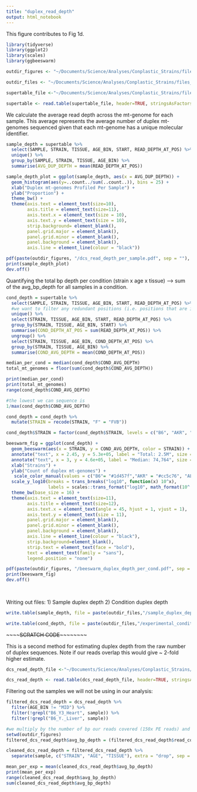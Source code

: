 ```yaml
---
title: "duplex_read_depth"
output: html_notebook
---
```


This figure contributes to Fig 1d. 

```r
library(tidyverse)
library(ggplot2)
library(scales)
library(ggbeeswarm)
```

```r

outdir_figures <- "~/Documents/Science/Analyses/Conplastic_Strains/files_and_analyses/experimental_design/figures"

outdir_files <- "~/Documents/Science/Analyses/Conplastic_Strains/files_and_analyses/experimental_design/files"

supertable_file <-"~/Documents/Science/Analyses/Conplastic_Strains/files_and_analyses/input_files/supertable.txt"

supertable <- read.table(supertable_file, header=TRUE, stringsAsFactors = FALSE)

```

We calculate the average read depth across the mt-genome for each sample. This average represents the average number of duplex mt-genomes sequenced given that each mt-genome has a unique molecular identifier. 

```r
sample_depth = supertable %>%
  select(SAMPLE, STRAIN, TISSUE, AGE_BIN, START, READ_DEPTH_AT_POS) %>%
  unique() %>% 
  group_by(SAMPLE, STRAIN, TISSUE, AGE_BIN) %>%
  summarise(AVG_DUP_DEPTH = mean(READ_DEPTH_AT_POS))
```


```r

sample_depth_plot = ggplot(sample_depth, aes(x = AVG_DUP_DEPTH)) +
  geom_histogram(aes(y=..count../sum(..count..)), bins = 25) +
  xlab("Duplex mt-genomes Profiled Per Sample") +
  ylab("Proportion") + 
  theme_bw() + 
  theme(axis.text = element_text(size=10), 
        axis.title = element_text(size=11),
        axis.text.x = element_text(size = 10), 
        axis.text.y = element_text(size = 10),
        strip.background= element_blank(),
        panel.grid.major = element_blank(),
        panel.grid.minor = element_blank(),
        panel.background = element_blank(),
        axis.line = element_line(colour = "black")) 

pdf(paste(outdir_figures, "/dcs_read_depth_per_sample.pdf", sep = ""), width = 4, height = 3)
print(sample_depth_plot)
dev.off()
```

Quantifying the total bp depth per condition (strain x age x tissue) --> sum of the avg_bp_depth for all samples in a condition. 
```r

cond_depth = supertable %>%
  select(SAMPLE, STRAIN, TISSUE, AGE_BIN, START, READ_DEPTH_AT_POS) %>%
  #we want to filter any redundant positions (i.e. positions that are in two genes)
  unique() %>%
  select(STRAIN, TISSUE, AGE_BIN, START, READ_DEPTH_AT_POS) %>%
  group_by(STRAIN, TISSUE, AGE_BIN, START) %>%
  summarise(COND_DEPTH_AT_POS = sum(READ_DEPTH_AT_POS)) %>%
  ungroup() %>%
  select(STRAIN, TISSUE, AGE_BIN, COND_DEPTH_AT_POS) %>%
  group_by(STRAIN, TISSUE, AGE_BIN) %>%
  summarise(COND_AVG_DEPTH = mean(COND_DEPTH_AT_POS))

```

```r
median_per_cond = median(cond_depth$COND_AVG_DEPTH)
total_mt_genomes = floor(sum(cond_depth$COND_AVG_DEPTH))

print(median_per_cond)
print(total_mt_genomes)
range(cond_depth$COND_AVG_DEPTH)

#the lowest we can sequence is 
1/max(cond_depth$COND_AVG_DEPTH)
```


```r

cond_depth = cond_depth %>% 
  mutate(STRAIN = recode(STRAIN, "F" = "FVB"))

cond_depth$STRAIN = factor(cond_depth$STRAIN, levels = c("B6", "AKR", "ALR", "FVB", "NZB"))

beeswarm_fig = ggplot(cond_depth) + 
  geom_beeswarm(aes(x = STRAIN, y = COND_AVG_DEPTH, color = STRAIN)) +
  annotate("text", x = 2.45, y = 5.3e+05, label = "Total: 2.5M", size = 3.75) + 
  annotate("text", x = 3, y = 4.6e+05, label = "Median: 74,764", size = 3.75) + 
  xlab("Strains") + 
  ylab("Count of duplex mt-genomes") +
   scale_color_manual(values = c("B6"= "#1d457f","AKR" = "#cc5c76", "ALR" = "#2f9e23", "FVB" = "#f57946", "NZB" = "#f7c22d")) + 
  scale_y_log10(breaks = trans_breaks("log10", function(x) 10^x),
                labels = scales::trans_format("log10", math_format(10^.x))) + 
  theme_bw(base_size = 16) + 
  theme(axis.text = element_text(size=11), 
        axis.title = element_text(size=12),
        axis.text.x = element_text(angle = 45, hjust = 1, vjust = 1), 
        axis.text.y = element_text(size = 11),
        panel.grid.major = element_blank(),
        panel.grid.minor = element_blank(),
        panel.background = element_blank(),
        axis.line = element_line(colour = "black"), 
        strip.background=element_blank(),
        strip.text = element_text(face = "bold"), 
        text = element_text(family = "sans"), 
        legend.position = "none")

pdf(paste(outdir_figures, "/beeswarm_duplex_depth_per_cond.pdf", sep = ""), width = 2.35, height = 4)
print(beeswarm_fig)
dev.off()
                        
                      
```

Writing out files:
1) Sample duplex depth
2) Condition duplex depth 

```r

write.table(sample_depth, file = paste(outdir_files,"/sample_duplex_depth.txt", sep = ""), sep = "\t", quote = F, row.names = F)

write.table(cond_depth, file = paste(outdir_files,"/experimental_condition_duplex_depth.txt", sep = ""), sep = "\t", quote = F, row.names = F)

```

~~~~~~SCRATCH CODE~~~~~~~~~~

This is a second method for estimating duplex depth from the raw number of duplex sequences. Note if our reads overlap this would give ~ 2-fold higher estimate.  

```r

dcs_read_depth_file <-"~/Documents/Science/Analyses/Conplastic_Strains/files_and_analyses/experimental_design/files/duplex_read_depth.csv"

dcs_read_depth <- read.table(dcs_read_depth_file, header=TRUE, stringsAsFactors = FALSE)

```

Filtering out the samples we will not be using in our analysis: 

```r

filtered_dcs_read_depth = dcs_read_depth %>%
  filter(AGE_BIN != "MID") %>%
  filter(!grepl("B6_Y3_Heart", sample)) %>%
  filter(!grepl("B6_Y._Liver", sample))
```

```r

#we multiply by the number of bp our reads covered (150x PE reads) and then divide by the length of the mtGenome to obtain the avg_bp_depth per sample 
setwd(outdir_figures)
filtered_dcs_read_depth$avg_bp_depth = (filtered_dcs_read_depth$read_count * 300) / 16299

cleaned_dcs_read_depth = filtered_dcs_read_depth %>% 
  separate(sample, c("STRAIN", "AGE", "TISSUE"), extra = "drop", sep = "_")

mean_per_exp = mean(cleaned_dcs_read_depth$avg_bp_depth)
print(mean_per_exp)
range(cleaned_dcs_read_depth$avg_bp_depth)
sum(cleaned_dcs_read_depth$avg_bp_depth)
```